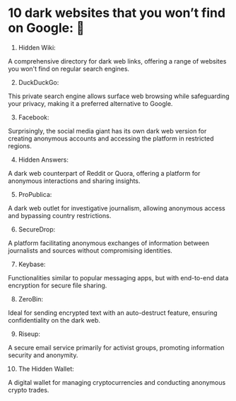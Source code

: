 # 10 dark websites that you won’t find on Google: 🧵

1.  Hidden Wiki:

A comprehensive directory for dark web links, offering a range of websites you won't find on regular search engines.

2.  DuckDuckGo:

This private search engine allows surface web browsing while safeguarding your privacy, making it a preferred alternative to Google.

3.  Facebook:

Surprisingly, the social media giant has its own dark web version for creating anonymous accounts and accessing the platform in restricted regions.

4.  Hidden Answers:

A dark web counterpart of Reddit or Quora, offering a platform for anonymous interactions and sharing insights.

5.  ProPublica:

A dark web outlet for investigative journalism, allowing anonymous access and bypassing country restrictions.

6.  SecureDrop:

A platform facilitating anonymous exchanges of information between journalists and sources without compromising identities.

7.  Keybase:

Functionalities similar to popular messaging apps, but with end-to-end data encryption for secure file sharing.

8.  ZeroBin:

Ideal for sending encrypted text with an auto-destruct feature, ensuring confidentiality on the dark web.

9.  Riseup:

A secure email service primarily for activist groups, promoting information security and anonymity.

10.  The Hidden Wallet:

A digital wallet for managing cryptocurrencies and conducting anonymous crypto trades.

